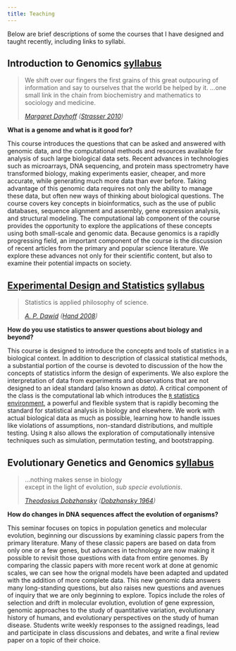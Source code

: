 ```yaml
---
title: Teaching
---
```


Below are brief descriptions of some the courses that I have designed and taught recently, including links to syllabi.

## Introduction to Genomics [syllabus](docs/BiolB216_syllabus_fall2012.pdf){.file-link}

<blockquote>
<p>We shift over our fingers the first grains of this great outpouring of information and say to ourselves that the world be helped by it. …one small link in the chain from biochemistry and mathematics to sociology and medicine.</p>
<footer> <cite><a href="http://en.wikipedia.org/wiki/Margaret_Oakley_Dayhoff">Margaret Dayhoff</a> (<a href="http://dx.doi.org/10.1007/s10739-009-9221-0">Strasser 2010</a>)</cite> </footer>
</blockquote>

**What is a genome and what is it good for?**

This course introduces the questions that can be asked and answered with genomic data, and the  computational methods and resources available for analysis of such large biological data sets. Recent advances in technologies such as microarrays, DNA sequencing, and protein mass spectrometry have  transformed biology, making experiments easier, cheaper, and more accurate, while generating much more data than ever before. Taking advantage of this genomic data requires not only the ability to manage these data, but often new ways of thinking about biological questions. The course covers key concepts in bioinformatics, such as the use of public databases, sequence alignment and assembly, gene expression analysis, and structural modeling. The computational lab component of the course provides the opportunity to explore the applications of these concepts using both small-scale and genomic data. Because genomics is a rapidly progressing field, an important component of the course is the discussion of recent articles from the primary and popular science literature. We explore these advances not only for their scientific content, but also to examine their potential impacts on society.

## [Experimental Design and Statistics](courses/biolB215s19/index.html) [syllabus](courses/biolB215s18/BiolB215_syllabus_Sp2019.pdf){.file-link}

<blockquote>
<p>Statistics is applied philosophy of science.</p>
<footer><cite><a href='http://www.statslab.cam.ac.uk/~apd/'>A. P. Dawid</a> (<a href="http://www.worldcat.org/title/statistics-a-very-short-introduction/oclc/216938494">Hand 2008</a>)</cite></footer>
</blockquote>

**How do you use statistics to answer questions about biology and beyond?**

This course is designed to introduce the concepts and tools of statistics in a biological context. In addition to description of classical statistical methods, a substantial portion of the course is devoted to discussion of the how the concepts of statistics inform the design of experiments. We also explore the interpretation of data from experiments and observations that are not designed to an ideal standard (also known as *data*). A critical component of the class is the computational lab which introduces the [`R` statistics environment](http://www.r-project.org), a powerful and flexible system that is rapidly becoming the standard for statistical analysis in biology and elsewhere. We work with actual biological data as much as possible, learning how to handle issues like violations of assumptions, non-standard distributions, and multiple testing. Using `R` also allows the exploration of computationally intensive techniques such as simulation, permutation testing, and bootstrapping.

## Evolutionary Genetics and Genomics [syllabus](docs/BiolB327_syllabus_spring2012.pdf){.file-link}

<blockquote>
<p>…nothing makes sense in biology <br> except in the light of evolution, <em>sub specie evolutionis</em>.</p>
<footer><cite><a href='http://en.wikipedia.org/wiki/Theodosius_Dobzhansky'> Theodosius Dobzhansky</a> (<a href="http://dx.doi.org/10.1093/icb/4.4.443">Dobzhansky 1964</a>)</cite></footer>
</blockquote>

**How do changes in DNA sequences affect the evolution of organisms?**

This seminar focuses on topics in population genetics and molecular evolution, beginning our discussions by examining classic papers from the primary literature. Many of these classic papers are based on data from only one or a few genes, but advances in technology are now making it possible to revisit those questions with data from entire genomes. By comparing the classic papers with more recent work at done at genomic scales, we can see how the orignal models have been adapted and updated with the addition of more complete data. This new genomic data answers many long-standing questions, but also raises new questions and avenues of inquiry that we are only beginning to explore. Topics include the roles of selection and drift in molecular evolution, evolution of gene expression, genomic approaches to the study of quantitative variation, evolutionary history of humans, and evolutionary perspectives on the study of human disease. Students write weekly responses to the assigned readings, lead and participate in class discussions and debates, and write a final review paper on a topic of their choice.







